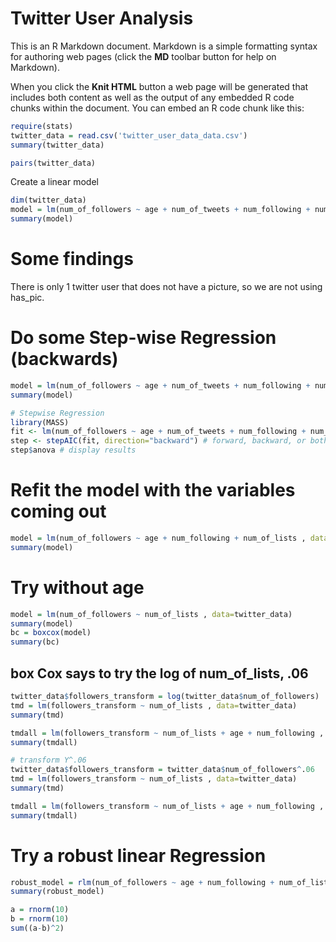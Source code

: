 Twitter User Analysis
========================================================

This is an R Markdown document. Markdown is a simple formatting syntax for authoring web pages (click the **MD** toolbar button for help on Markdown).

When you click the **Knit HTML** button a web page will be generated that includes both content as well as the output of any embedded R code chunks within the document. You can embed an R code chunk like this:

```r
require(stats)
twitter_data = read.csv('twitter_user_data_data.csv')
summary(twitter_data)

pairs(twitter_data)
```

Create a linear model

```r
dim(twitter_data)
model = lm(num_of_followers ~ age + num_of_tweets + num_following + num_of_favorites + num_of_lists + factor(has_profile) + factor(has_pic), data=twitter_data)
summary(model)
```

# Some findings

There is only 1 twitter user that does not have a picture, so we are not using has_pic.

# Do some Step-wise Regression (backwards)

```r
model = lm(num_of_followers ~ age + num_of_tweets + num_following + num_of_favorites + num_of_lists + factor(has_profile), data=twitter_data)
summary(model)

# Stepwise Regression
library(MASS)
fit <- lm(num_of_followers ~ age + num_of_tweets + num_following + num_of_favorites + num_of_lists + factor(has_profile), data=twitter_data)
step <- stepAIC(fit, direction="backward") # forward, backward, or both
step$anova # display results 
```

# Refit the model with the variables coming out

```r

model = lm(num_of_followers ~ age + num_following + num_of_lists , data=twitter_data)
summary(model)


```

# Try without age

```r

model = lm(num_of_followers ~ num_of_lists , data=twitter_data)
summary(model)
bc = boxcox(model)
summary(bc)

```

## box Cox says to try the log of num_of_lists, .06

```r
twitter_data$followers_transform = log(twitter_data$num_of_followers)
tmd = lm(followers_transform ~ num_of_lists , data=twitter_data)
summary(tmd)

tmdall = lm(followers_transform ~ num_of_lists + age + num_following , data=twitter_data)
summary(tmdall)

# transform Y^.06
twitter_data$followers_transform = twitter_data$num_of_followers^.06
tmd = lm(followers_transform ~ num_of_lists , data=twitter_data)
summary(tmd)

tmdall = lm(followers_transform ~ num_of_lists + age + num_following , data=twitter_data)
summary(tmdall)

```




# Try a robust linear Regression
```r

robust_model = rlm(num_of_followers ~ age + num_following + num_of_lists , data=twitter_data, psi = psi.bisquare)
summary(robust_model)

```


```r
a = rnorm(10)
b = rnorm(10)
sum((a-b)^2)
```
